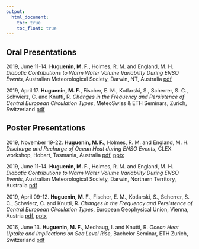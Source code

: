 ---
output:
  html_document: 
    toc: true
    toc_float: true
---

<link rel="stylesheet" href="styles.css" type="text/css">

## Oral Presentations

2019, June 11-14. **Huguenin, M. F.**, Holmes, R. M. and England, M. H. *Diabatic Contributions to Warm Water Volume Variability During ENSO Events*, Australian Meteorological Society, Darwin, NT, Australia [pdf](presentations/msc_thesis_presentation_maurice_huguenin_2019.pdf)

2019, April 17. **Huguenin, M. F.**, Fischer, E. M., Kotlarski, S., Scherrer, S. C., Schwierz, C. and Knutti, R. *Changes in the Frequency and Persistence of Central European Circulation Types*, MeteoSwiss & ETH Seminars, Zurich, Switzerland [pdf](presentations/meteoswiss_eth_presentation_maurice_huguenin_2019.pdf)

## Poster Presentations

2019, November 19-22. **Huguenin, M. F.**,  Holmes, R. M. and England, M. H. *Discharge and Recharge of Ocean Heat during ENSO Events*, CLEX workshop, Hobart, Tasmania, Australia [pdf](presentations/poster_clex_workshop_maurice_huguenin_2019.pdf), [pptx](presentations/poster_clex_workshop_maurice_huguenin_2019.pptx)

2019, June 11-14. **Huguenin, M. F.**, Holmes, R. M. and England, M. H. *Diabatic Contributions to Warm Water Volume Variability During ENSO Events*, Australian Meteorological Society, Darwin, Northern Territory, Australia [pdf](presentations/poster_amos_conference_maurice_huguenin_2019.pdf)

2019, April 09-12. **Huguenin, M. F.**, Fischer, E. M., Kotlarski, S., Scherrer, S. C., Schwierz, C. and Knutti, R. *Changes in the Frequency and Persistence of Central European Circulation Types*, European Geophysical Union, Vienna, Austria [pdf](presentations/poster_egu_conference_maurice_huguenin_2019.pdf), [pptx](presentations/poster_egu_conference_maurice_huguenin_2019.pptx)

2016, June 13. **Huguenin, M. F.**, Medhaug, I. and Knutti, R. *Ocean Heat Uptake and Implications on Sea Level Rise*, Bachelor Seminar, ETH Zurich, Switzerland [pdf](presentations/poster_bsc_seminar_maurice_huguenin_2016.pdf)
